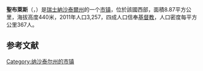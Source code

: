 {{noteTA|G1=瑞士地名}}
{{Infobox Switzerland municipality}}
'''聖布萊斯'''（{{lang-fr|Saint-Blaise}}，{{IPA-fr|sɛ̃ blɛz}}）是[[瑞士|瑞士]][[納沙泰爾州|納沙泰爾州]]的一个[[市镇_(瑞士)|市镇]]，位於該國西部，面積8.87平方公里，海拔高度440米，2011年人口3,257，四成人口信奉[[基督教|基督教]]，人口密度每平方公里367人。

== 参考文献 ==
{{Reflist}}

{{Switzerland-geo-stub}}
[[Category:纳沙泰尔州的市镇|Category:纳沙泰尔州的市镇]]